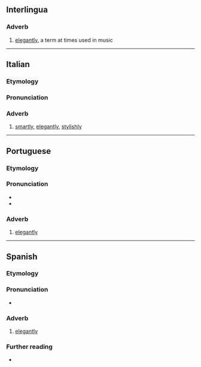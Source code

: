 ==Interlingua==

===Adverb===
{{head|ia|adverb}}

# [[elegantly]], a term at times used in music

----

==Italian==

===Etymology===
{{suffix|it|elegante|mente}}

===Pronunciation===
{{it-pr|eleganteménte}}

===Adverb===
{{it-adv}}

# [[smartly]], [[elegantly]], [[stylishly]]

----

==Portuguese==

===Etymology===
{{pt-etym-mente|elegante}}

===Pronunciation===
{{pt-IPA}}
* {{rhymes|pt|ẽtɨ|q1=Portugal|s=6}}
* {{hyphenation|pt|e|le|gan|te|men|te}}

===Adverb===
{{pt-adv|comp=+}}

# [[elegantly]]

----

==Spanish==

===Etymology===
{{suffix|es|elegante|mente}}

===Pronunciation===
{{es-IPA}}
* {{hyphenation|es|e|le|gan|te|men|te}}

===Adverb===
{{es-adv}}

# [[elegantly]]

===Further reading===
* {{R:es:DRAE}}